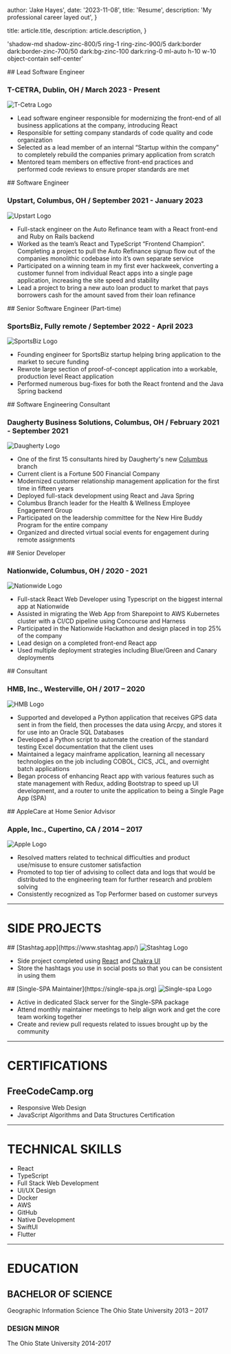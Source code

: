 
  author: 'Jake Hayes',
  date: '2023-11-08',
  title: 'Resume',
  description: 'My professional career layed out',
}

  title: article.title,
  description: article.description,
}

  'shadow-md shadow-zinc-800/5 ring-1 ring-zinc-900/5 dark:border dark:border-zinc-700/50 dark:bg-zinc-100 dark:ring-0 ml-auto h-10 w-10 object-contain self-center'


<div className="flex items-center">
<div className="flex flex-col items-start">
## Lead Software Engineer

### T-CETRA, Dublin, OH / March 2023 - Present

  </div>
  <Image src={logoTC} className={imageClasses} alt="T-Cetra Logo" />
</div>

- Lead software engineer responsible for modernizing the front-end of all business applications at the company, introducing React
- Responsible for setting company standards of code quality and code organization
- Selected as a lead member of an internal “Startup within the company” to completely rebuild the companies primary application from scratch
- Mentored team members on effective front-end practices and performed code reviews to ensure proper standards are met

<div className="flex items-center">
<div className="flex flex-col items-start">
## Software Engineer

### Upstart, Columbus, OH / September 2021 - January 2023

</div>
  <Image src={logoUpstart} className={imageClasses} alt="Upstart Logo" />
</div>

- Full-stack engineer on the Auto Refinance team with a React front-end and Ruby on Rails backend
- Worked as the team’s React and TypeScript “Frontend Champion”. Completing a project to pull the Auto Refinance signup flow out of the companies monolithic codebase into it’s own separate service
- Participated on a winning team in my first ever hackweek, converting a customer funnel from individual React apps into a single page application, increasing the site speed and stability
- Lead a project to bring a new auto loan product to market that pays borrowers cash for the amount saved from their loan refinance

<div className="flex items-center">
<div className="flex flex-col items-start">
## Senior Software Engineer (Part-time)

### SportsBiz, Fully remote / September 2022 - April 2023

</div>
  <Image src={logoSportsBiz} className={imageClasses} alt="SportsBiz Logo" />
</div>

- Founding engineer for SportsBiz startup helping bring application to the market to secure funding
- Rewrote large section of proof-of-concept application into a workable, production level React application
- Performed numerous bug-fixes for both the React frontend and the Java Spring backend

<div className="flex items-center">
<div className="flex flex-col items-start">
## Software Engineering Consultant

### Daugherty Business Solutions, Columbus, OH / February 2021 - September 2021

</div>
  <Image src={logoDaugherty} className={imageClasses} alt="Daugherty Logo" />
</div>

- One of the first 15 consultants hired by Daugherty's new [Columbus](https://www.daugherty.com/columbus/) branch
- Current client is a Fortune 500 Financial Company
- Modernized customer relationship management application for the first time in fifteen years
- Deployed full-stack development using React and Java Spring
- Columbus Branch leader for the Health & Wellness Employee Engagement Group
- Participated on the leadership committee for the New Hire Buddy Program for the entire company
- Organized and directed virtual social events for engagement during remote assignments

<div className="flex items-center">
<div className="flex flex-col items-start">
## Senior Developer

### Nationwide, Columbus, OH / 2020 - 2021

</div>
  <Image src={logoNationwide} className={imageClasses} alt="Nationwide Logo" />
</div>

- Full-stack React Web Developer using Typescript on the biggest internal app at Nationwide
- Assisted in migrating the Web App from Sharepoint to AWS Kubernetes cluster with a CI/CD pipeline using Concourse and Harness
- Participated in the Nationwide Hackathon and design placed in top 25% of the company
- Lead design on a completed front-end React app
- Used multiple deployment strategies including Blue/Green and Canary deployments

<div className="flex items-center">
<div className="flex flex-col items-start">
## Consultant

### HMB, Inc., Westerville, OH / 2017 – 2020

</div>
  <Image src={logoHMB} className={imageClasses} alt="HMB Logo" />
</div>

- Supported and developed a Python application that receives GPS data sent in from the field, then processes the data using Arcpy, and stores it for use into an Oracle SQL Databases
- Developed a Python script to automate the creation of the standard testing Excel documentation that the client uses
- Maintained a legacy mainframe application, learning all necessary technologies on the job including COBOL, CICS, JCL, and overnight batch applications
- Began process of enhancing React app with various features such as state management with Redux, adding Bootstrap to speed up UI development, and a router to unite the application to being a Single Page App (SPA)

<div className="flex items-center">
<div className="flex flex-col items-start">
## AppleCare at Home Senior Advisor

### Apple, Inc., Cupertino, CA / 2014 – 2017

</div>
  <Image src={logoApple} className={imageClasses} alt="Apple Logo" />
</div>

- Resolved matters related to technical difficulties and product use/misuse to ensure customer satisfaction
- Promoted to top tier of advising to collect data and logs that would be distributed to the engineering team for further research and problem solving
- Consistently recognized as Top Performer based on customer surveys

---

# SIDE PROJECTS

<div className="flex items-baseline">
  ## [Stashtag.app](https://www.stashtag.app/)
  <Image src={logoStashtag} className={imageClasses} alt="Stashtag Logo" />
</div>

- Side project completed using [React](https://reactjs.org/) and [Chakra UI](https://chakra-ui.com/)
- Store the hashtags you use in social posts so that you can be consistent in using them

<div className="flex items-baseline">
  ## [Single-SPA Maintainer](https://single-spa.js.org)
  <Image src={logoSingleSpa} className={imageClasses} alt="Single-spa Logo" />
</div>

- Active in dedicated Slack server for the Single-SPA package
- Attend monthly maintainer meetings to help align work and get the core team working together
- Create and review pull requests related to issues brought up by the community

---

# CERTIFICATIONS

## FreeCodeCamp.org

- Responsive Web Design
- JavaScript Algorithms and Data Structures Certification

---

# TECHNICAL SKILLS

- React
- TypeScript
- Full Stack Web Development
- UI/UX Design
- Docker
- AWS
- GitHub
- Native Development
- SwiftUI
- Flutter

---

# EDUCATION

## BACHELOR OF SCIENCE

Geographic Information Science
The Ohio State University
2013 – 2017

### DESIGN MINOR

The Ohio State University
2014-2017
